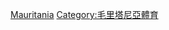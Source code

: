 {{Commonscat|Association football in Mauritania}}

[[Category:非洲各國足球|Mauritania]]
[[Category:毛里塔尼亞體育|Category:毛里塔尼亞體育]]